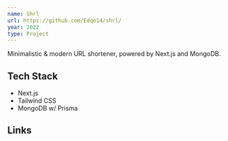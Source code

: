 ```yaml
---
name: Shrl
url: https://github.com/Edqe14/shrl/
year: 2022
type: Project
---
```


Minimalistic & modern URL shortener, powered by Next.js and MongoDB.

## Tech Stack

- Next.js
- Tailwind CSS
- MongoDB w/ Prisma

## Links

<section className="flex gap-4">
  <GithubLogo weight="fill" href="https://github.com/Edqe14/shrl/" />
</section>
